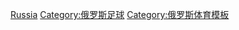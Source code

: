 [[Category:歐洲各國足球模板|Russia]]
[[Category:俄罗斯足球|Category:俄罗斯足球]]
[[Category:俄罗斯体育模板|Category:俄罗斯体育模板]]